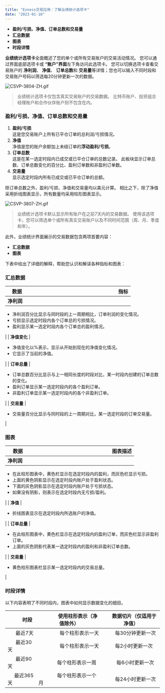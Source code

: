 ```yaml
---
title: "Exness交易应用：了解业绩统计选项卡"
date: "2023-01-10"
---
```


<Ads></Ads> 

- **盈利/亏损、净值、订单总数和交易量**
- **汇总数据**
- **图表**
- **时段详情**

**业绩统计选项卡**全面概述了您的单个或所有交易账户的交易活动情况。 您可以通过界面底部选项卡或 **“账户”界面**左下角访问此选项卡。 您可以切换选项卡查看交易账户的 **净利润**、 **净值**、 **订单总数**和 **交易量**等详情；您也可以输入不同时段和交易账户号码以筛选每20分钟更新一次的数据。

![CSVP-3804-ZH.gif](https://testingcf.jsdelivr.net/gh/jarlin8/OSS@main/exhelp/CSVP-3804-ZH.gif)

> 业绩统计选项卡仅包含真实交易账户的交易数据。 比特币账户、投资组合经理账户和合作伙伴账户则不包含在内。

### **盈利/亏损、净值、订单总数和交易量**

1. **盈利/亏损**  
    这是您交易账户上所有已平仓订单的总利润/亏损情况。
2. **净值**  
    净值是您的账户余额加上未结订单的**浮动盈利/亏损**。
3. **订单总数**  
    这是在某一选定时段内已成交或已平仓订单的总数记录。 此板块显示订单总数、订单总数变化的百分比、盈利订单数和非盈利订单数。
4. **交易量**  
    显示选定时段内所有已成交或已平仓订单的总额。

除订单总数之外，盈利/亏损、净值和交易量均以美元计算。 相比之下，除了净值采用折线图表显示，所有数量均采用柱形图表显示。

![CSVP-3807-ZH.gif](https://testingcf.jsdelivr.net/gh/jarlin8/OSS@main/exhelp/CSVP-3807-ZH.gif)

> 业绩统计选项卡默认显示所有账户在之前7天内的交易数据。 使用该选项卡，您可以筛选单个或所有真实交易账户以及不同时间范围（周、月、季度和年）。

此外，业绩统计界面展示的交易数据包含两项首要内容：

- **汇总数据**
- **图表**

下表中给出了详细的解释，帮助您认识和解读各种指标和图表：

### **汇总数据**

|    数据 |                                                                      指标 |
| --- | --- |
| **净利润** | 
- 净利润百分比显示与同时段的上一周期相比，订单利润的变化情况。
- 亏损显示选定时段内各个订单总的亏损情况。
- 盈利显示某一选定时段内各个订单总的盈利情况。

 |
| **净值变化** | 

- 净值变化以%表示，显示从开始到现在的净值变化情况。
- 它显示了当前的净值。

 |
| **订单总量** | 

- 订单总数百分比显示与上一相同长度的时段对比，某一时段内创建的订单总数的变化。
- 盈利订单显示某一选定时段内的各个盈利订单。
- 非盈利订单显示某一选定时段内的各个非盈利订单。

 |
| **交易量** | 

- 交易量百分比显示与同时段的上一周期对比，某一选定时段的订单交易量。

 |

### **图表**

|     数据 |                                                                 图表描述 |
| --- | --- |
| **净利润** | 
- 在此柱形图表中，黄色栏显示在选定时段内的盈利，而灰色栏显示亏损。
- 上面的黄色阴影显示在选定时段内账户处于盈利状态。
- 下面的灰色阴影显示在选定时段内账户处于亏损状态。
- 如果没有阴影，则表示在选定时段内无亏损/盈利。

 |
| **净值** | 

- 折线图表显示在选定时段内所选账户的净值。

 |
| **订单总量** | 

- 在此柱形图表中，黄色栏显示在选定时段内的盈利订单，而灰色栏显示非盈利订单。
- 上面的灰色阴影代表某一选定时段内的盈利和非盈利订单总数。

 |
| **交易量** | 

- 黄色柱形图表栏显示某一选定时段内的交易总量。

 |

### **时段详情**

以下内容表明了不同时段内，图表中如何显示数据变化的细目。

|           时段 |              使用柱形表示（净值除外） |      数据切片（仅适用于净值） |
| --- | --- | --- |
|       最近7天 |                 每个柱形表示一天 |         每30分钟更新一次 |
|       最近30天 |                 每个柱形表示一天 |         每2小时更新一次 |
|       最近90天 |               每个柱形表示一周 |          每6小时更新一次 |
|      最近365天 |               每个柱形表示一个月 |         每24小时更新一次 |
